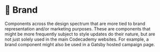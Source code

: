 
<Meta title="Brand/About" />

# 💸 Brand

Components across the design spectrum that are more tied to brand representation and/or marketing purposes.
These are components that might be more frequently subject to style updates do their nature, but are not just solely used in the main Codecademy websites.
For example, a brand component might also be used in a Gatsby hosted campaign page.
